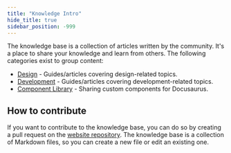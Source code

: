 ```yaml
---
title: "Knowledge Intro"
hide_title: true
sidebar_position: -999
---
```


The knowledge base is a collection of articles written by the community. It's a place to share your knowledge and learn from others. The following categories exist to group content:

- [Design](./category/design/) - Guides/articles covering design-related topics.
- [Development](./category/development/) - Guides/articles covering development-related topics.
- [Component Library](./category/component-library/) - Sharing custom components for Docusaurus.

## How to contribute

If you want to contribute to the knowledge base, you can do so by creating a pull request on the [website repository](https://github.com/homotechsual/docusaurus.community). The knowledge base is a collection of Markdown files, so you can create a new file or edit an existing one.

